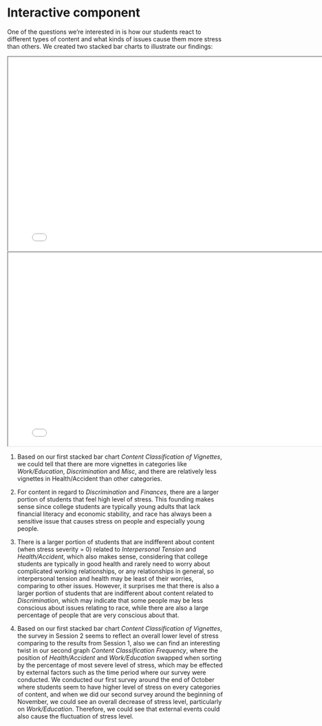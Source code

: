 # Interactive component

One of the questions we’re interested in is how our students react to different types of content and what kinds of issues cause them more stress than others. We created two stacked bar charts to illustrate our findings:

<iframe src="resources/total.html" width="800" height="450"></iframe>

<iframe src="resources/percentage.html" width="800" height="450"></iframe>

1. Based on our first stacked bar chart *Content Classification of Vignettes*, we could tell that there are more vignettes in categories like *Work/Education*, *Discrimination* and *Misc*, and there are relatively less vignettes in Health/Accident than other categories. 

2. For content in regard to *Discrimination* and *Finances*, there are a larger portion of students that feel high level of stress. This founding makes sense since college students are typically young adults that lack financial literacy and economic stability, and race has always been a sensitive issue that causes stress on people and especially young people.

3. There is a larger portion of students that are indifferent about content (when stress severity = 0) related to *Interpersonal Tension* and *Health/Accident*, which also makes sense, considering that college students are typically in good health and rarely need to worry about complicated working relationships, or any relationships in general, so interpersonal tension and health may be least of their worries, comparing to other issues. However, it surprises me that there is also a larger portion of students that are indifferent about content related to *Discrimination*, which may indicate that some people may be less conscious about issues relating to race, while there are also a large percentage of people that are very conscious about that.

4. Based on our first stacked bar chart *Content Classification of Vignettes*, the survey in Session 2 seems to reflect an overall lower level of stress comparing to the results from Session 1, also we can find an interesting twist in our second graph *Content Classification Frequency*, where the position of *Health/Accident* and *Work/Education* swapped when sorting by the percentage of most severe level of stress, which may be effected by external factors such as the time period where our survey were conducted. We conducted our first survey around the end of October where students seem to have higher level of stress on every categories of content, and when we did our second survey around the beginning of November, we could see an overall decrease of stress level, particularly on *Work/Education*. Therefore, we could see that external events could also cause the fluctuation of stress level.

